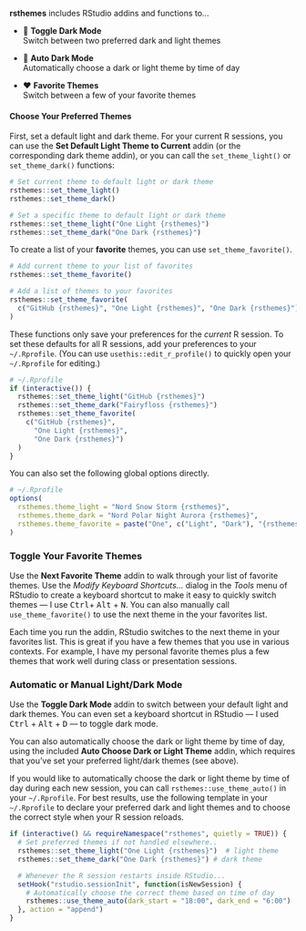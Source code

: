 **rsthemes** includes RStudio addins and functions to... <a name="automatic--light-and--dark-mode" />

- &#x1F305; **Toggle Dark Mode**<br>Switch between two preferred dark and light themes

- &#x1F303; **Auto Dark Mode**<br>Automatically choose a dark or light theme by time of day

- &#x2764;&#xFE0F; **Favorite Themes**<br>Switch between a few of your favorite themes

#### Choose Your Preferred Themes

First, set a default light and dark theme. For your current R sessions, you can use the **Set Default Light Theme to Current** addin (or the corresponding dark theme addin), or you can call the `set_theme_light()` or `set_theme_dark()` functions:

``` r
# Set current theme to default light or dark theme
rsthemes::set_theme_light()
rsthemes::set_theme_dark()

# Set a specific theme to default light or dark theme
rsthemes::set_theme_light("One Light {rsthemes}")
rsthemes::set_theme_dark("One Dark {rsthemes}")
```

To create a list of your **favorite** themes, you can use `set_theme_favorite()`.

```r
# Add current theme to your list of favorites
rsthemes::set_theme_favorite()

# Add a list of themes to your favorites
rsthemes::set_theme_favorite(
  c("GitHub {rsthemes}", "One Light {rsthemes}", "One Dark {rsthemes}")
)
```

These functions only save your preferences for the _current_ R session. To set these defaults for all R sessions, add your preferences to your `~/.Rprofile`. (You can use `usethis::edit_r_profile()` to quickly open your `~/.Rprofile` for editing.)

```r
# ~/.Rprofile
if (interactive()) {
  rsthemes::set_theme_light("GitHub {rsthemes}")
  rsthemes::set_theme_dark("Fairyfloss {rsthemes}")
  rsthemes::set_theme_favorite(
    c("GitHub {rsthemes}", 
      "One Light {rsthemes}", 
      "One Dark {rsthemes}")
  )
}
```

You can also set the following global options directly.

```r
# ~/.Rprofile
options(
  rsthemes.theme_light = "Nord Snow Storm {rsthemes}",
  rsthemes.theme_dark = "Nord Polar Night Aurora {rsthemes}",
  rsthemes.theme_favorite = paste("One", c("Light", "Dark"), "{rsthemes}")
)
```

### Toggle Your Favorite Themes

Use the **Next Favorite Theme** addin to walk through your list of favorite themes. Use the _Modify Keyboard Shortcuts..._ dialog in the _Tools_ menu of RStudio to create a keyboard shortcut to make it easy to quickly switch themes — I use <kbd>Ctrl</kbd>+ <kbd>Alt</kbd> + <kbd>N</kbd>. You can also manually call `use_theme_favorite()` to use the next theme in the your favorites list.

Each time you run the addin, RStudio switches to the next theme in your favorites list. This is great if you have a few themes that you use in various contexts. For example, I have my personal favorite themes plus a few themes that work well during class or presentation sessions.


### Automatic or Manual Light/Dark Mode

Use the **Toggle Dark Mode** addin to switch between your default light and dark themes. You can even set a keyboard shortcut in RStudio — I used <kbd>Ctrl</kbd> + <kbd>Alt</kbd> + <kbd>D</kbd> — to toggle dark mode.

You can also automatically choose the dark or light theme by time of day, using the included **Auto Choose Dark or Light Theme** addin, which requires that you've set your preferred light/dark themes (see above).

If you would like to automatically choose the dark or light theme by time of day during each new session, you can call `rsthemes::use_theme_auto()` in your `~/.Rprofile`. For best results, use the following template in your `~/.Rprofile` to declare your preferred dark and light themes and to choose the correct style when your R session reloads.

```r
if (interactive() && requireNamespace("rsthemes", quietly = TRUE)) {
  # Set preferred themes if not handled elsewhere..
  rsthemes::set_theme_light("One Light {rsthemes}")  # light theme
  rsthemes::set_theme_dark("One Dark {rsthemes}") # dark theme

  # Whenever the R session restarts inside RStudio...
  setHook("rstudio.sessionInit", function(isNewSession) {
    # Automatically choose the correct theme based on time of day
    rsthemes::use_theme_auto(dark_start = "18:00", dark_end = "6:00")
  }, action = "append")
}
```
